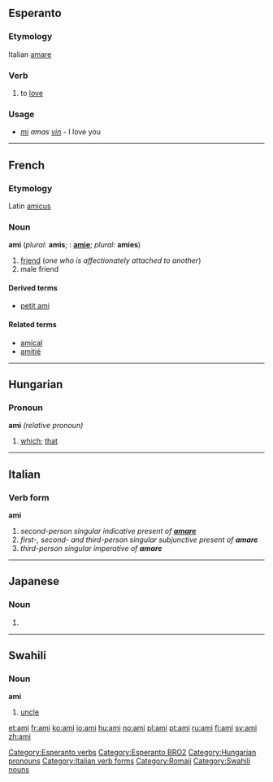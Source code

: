 ==Esperanto==
===Etymology===
Italian [[amare]]
===Verb===
{{eo-verb|am}}

#to [[love]]

===Usage===
* ''[[mi]]'' ''amas'' ''[[vin]]'' - I love you

[[Category:Esperanto verbs]]
[[Category:Esperanto BRO2]]


----

==French==
===Etymology===
Latin [[amicus]]
===Noun===
'''ami''' {{m}} (''plural:'' '''amis'''; {{f}}: '''[[amie]]'''; ''plural:'' '''amies''')

#[[friend]] (''one who is affectionately attached to another'')
#male friend

====Derived terms====
*[[petit ami]]

====Related terms====
*[[amical]]
*[[amitié]]


----

==Hungarian==

===Pronoun===
'''ami''' ''(relative pronoun)''

#[[which]]; [[that]]

[[Category:Hungarian pronouns]]


----

==Italian==
===Verb form===
'''ami'''

#''second-person singular indicative present of '''[[amare]]'''''
#''first-, second- and third-person singular subjunctive present of '''amare'''''
#''third-person singular imperative of '''amare'''''
[[Category:Italian verb forms]]


----

==Japanese==
===Noun===
{{romaji|あみ}}
# {{japdef|網|[[net]], gin trap}}

[[Category:Romaji]]


----

==Swahili==
===Noun===
'''ami'''

# [[uncle]]

[[Category:Swahili nouns]]

[[et:ami]]
[[fr:ami]]
[[ko:ami]]
[[io:ami]]
[[hu:ami]]
[[no:ami]]
[[pl:ami]]
[[pt:ami]]
[[ru:ami]]
[[fi:ami]]
[[sv:ami]]
[[zh:ami]]
